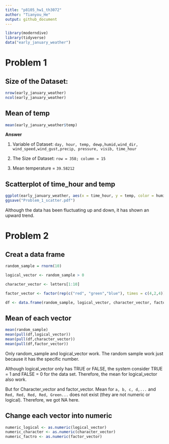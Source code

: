 ```yaml
---
title: "p8105_hw1_th3072"
author: "Tianyou_He"
output: github_document
---
```


```r
library(moderndive)
library(tidyverse)
data("early_january_weather")
```

# Problem 1

## Size of the Dataset:
```r
nrow(early_january_weather)
ncol(early_january_weather)
```
## Mean of temp
```r
mean(early_january_weather$temp)
```
**Answer**

1. Variable of Dataset: `day, hour, temp, dewp,humid,wind_dir, wind_speed,wind_gust,precip, pressure, visib, time_hour`

2. The Size of Dataset: `row = 358; column = 15`

3. Mean temperature = `39.58212`

## Scatterplot of time_hour and temp
```r
ggplot(early_january_weather, aes(x = time_hour, y = temp, color = humid )) + geom_point()
ggsave("Problem_1_scatter.pdf")
```

Although the data has been fluctuating up and down, it has shown an upward trend.

# Problem 2

## Creat a data frame
```r
random_sample = rnorm(10)

logical_vector <- random_sample > 0

character_vector <- letters[1:10]

factor_vector <- factor(rep(c("red", "green","blue"), times = c(4,2,4)))
```

```r
df <- data.frame(random_sample, logical_vector, character_vector, factor_vector)
```

## Mean of each vector
```r
mean(random_sample)
mean(pull(df,logical_vector))
mean(pull(df,character_vector))
mean(pull(df,factor_vector))
```

Only random_sample and logical_vector work. The random sample work just because it has the specific number. 

Although logical_vector only has TRUE or FALSE, the system consider TRUE = 1 and FALSE = 0 for the data set. Therefore, the mean for logical_vector also work. 

But for Character_vector and factor_vector. Mean for `a, b, c, d,...` and `Red, Red, Red, Red, Green...` does not exist (they are not numeric or logical). Therefore, we got NA here. 

## Change each vector into numeric 
```r
numeric_logical <- as.numeric(logical_vector)
numeric_character <- as.numeric(character_vector)
numeric_factro <- as.numeric(factor_vector)
```

